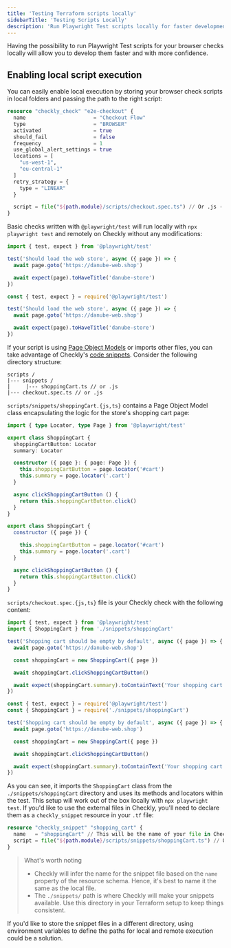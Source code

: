 ```yaml
---
title: 'Testing Terraform scripts locally'
sidebarTitle: 'Testing Scripts Locally'
description: 'Run Playwright Test scripts locally for faster development and debugging of browser checks'
---
```


Having the possibility to run Playwright Test scripts for your browser checks locally will allow you to develop them faster and with more confidence.

## Enabling local script execution

You can easily enable local execution by storing your browser check scripts in local folders and passing the path to the right script:

```terraform
resource "checkly_check" "e2e-checkout" {
  name                      = "Checkout Flow"
  type                      = "BROWSER"
  activated                 = true
  should_fail               = false
  frequency                 = 1
  use_global_alert_settings = true
  locations = [
    "us-west-1",
    "eu-central-1"
  ]
  retry_strategy = {
    type = "LINEAR"
  }

  script = file("${path.module}/scripts/checkout.spec.ts") // Or .js - our script is contained in this file
}
```

Basic checks written with `@playwright/test` will run locally with `npx playwright test` and remotely on Checkly without any modifications: 

<CodeGroup dropdown>

```ts basic.spec.ts
import { test, expect } from '@playwright/test'

test('Should load the web store', async ({ page }) => {
  await page.goto('https://danube-web.shop')

  await expect(page).toHaveTitle('danube-store')
})
```

```js basic.spec.js
const { test, expect } = require('@playwright/test')

test('Should load the web store', async ({ page }) => {
  await page.goto('https://danube-web.shop')

  await expect(page).toHaveTitle('danube-store')
})
```

</CodeGroup>

If your script is using [Page Object Models](https://playwright.dev/docs/pom) or imports other files, you can take advantage of Checkly's [code snippets](/terraform-provider/snippets-variables/). Consider the following directory structure:


 ```
scripts /
|--- snippets /
|     |--- shoppingCart.ts // or .js
|--- checkout.spec.ts // or .js
```

`scripts/snippets/shoppingCart.{js,ts}` contains a Page Object Model class encapsulating the logic for the store's shopping cart page:

<CodeGroup dropdown>

```ts shopping.spec.ts
import { type Locator, type Page } from '@playwright/test'

export class ShoppingCart {
  shoppingCartButton: Locator
  summary: Locator

  constructor ({ page }: { page: Page }) {
    this.shoppingCartButton = page.locator('#cart')
    this.summary = page.locator('.cart')
  }

  async clickShoppingCartButton () {
    return this.shoppingCartButton.click()
  }
}
```

```js shopping.spec.js
export class ShoppingCart {
  constructor ({ page }) {

    this.shoppingCartButton = page.locator('#cart')
    this.summary = page.locator('.cart')
  }

  async clickShoppingCartButton () {
    return this.shoppingCartButton.click()
  }
}
```

</CodeGroup>

`scripts/checkout.spec.{js,ts}` file is your Checkly check with the following content:

<CodeGroup dropdown>

```ts checkout.spec.ts
import { test, expect } from '@playwright/test'
import { ShoppingCart } from './snippets/shoppingCart'

test('Shopping cart should be empty by default', async ({ page }) => {
  await page.goto('https://danube-web.shop')

  const shoppingCart = new ShoppingCart({ page })

  await shoppingCart.clickShoppingCartButton()

  await expect(shoppingCart.summary).toContainText('Your shopping cart is empty')
})
```

```js checkout.spec.js
const { test, expect } = require('@playwright/test')
const { ShoppingCart } = require('./snippets/shoppingCart')

test('Shopping cart should be empty by default', async ({ page }) => {
  await page.goto('https://danube-web.shop')

  const shoppingCart = new ShoppingCart({ page })

  await shoppingCart.clickShoppingCartButton()

  await expect(shoppingCart.summary).toContainText('Your shopping cart is empty')
})
```

</CodeGroup>

As you can see, it imports the `ShoppingCart` class from the `./snippets/shoppingCart` directory and uses its methods and locators within the test. This setup will work out of the box locally with `npx playwright test`. If you'd like to use the external files in Checkly, you'll need to declare them as a `checkly_snippet` resource in your `.tf` file:

```terraform
resource "checkly_snippet" "shopping_cart" {
  name   = "shoppingCart" // This will be the name of your file in Checkly!
  script = file("${path.module}/scripts/snippets/shoppingCart.ts") // Or .js - Your script is contained in this file
}
```

> What's worth noting
> - Checkly will infer the name for the snippet file based on the `name` property of the resource schema. Hence, it's best to name it the same as the local file.
> - The `./snippets/` path is where Checkly will make your snippets available. Use this directory in your Terraform setup to keep things consistent.

If you'd like to store the snippet files in a different directory, using environment variables to define the paths for local and remote execution could be a solution. 
